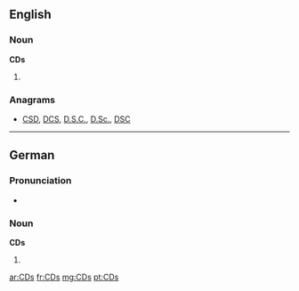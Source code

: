 ==English==

===Noun===
'''CDs'''

# {{plural of|[[CD]]}}

===Anagrams===
* [[CSD#English|CSD]], [[DCS#English|DCS]], [[D.S.C.#English|D.S.C.]], [[D.Sc.#English|D.Sc.]], [[DSC#English|DSC]]

----

==German==

===Pronunciation===
* {{IPA|/tse(ː)ˈdeːs/|lang=de}}

===Noun===
'''CDs'''

# {{plural of|CD|lang=de}}

[[ar:CDs]]
[[fr:CDs]]
[[mg:CDs]]
[[pt:CDs]]